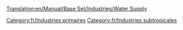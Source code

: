 [[Translation:en/Manual/Base Set/Industries/Water Supply]]

{{fr/Industries|image=en/Watersupply.png
|nom=Réserve d'eau
|climats=[[fr/Manual/Climat#Subtropical|Subtropical]]
|accepte=Rien
|produit=[[fr/Manual/Base Set/Cargos/Eau|Eau]]
|notes=Absent sous les autres [[fr/Manual/Climat|climats]]
}}

[[Category:fr/Industries primaires]]
[[Category:fr/Industries subtropicales]]